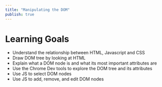 ```yaml
---
title: "Manipulating the DOM"
publish: true
---
```


# Learning Goals

- Understand the relationship between HTML, Javascript and CSS
- Draw DOM tree by looking at HTML
- Explain what a DOM node is and what its most important attributes are
- Use the Chrome Dev tools to explore the DOM tree and its attributes
- Use JS to select DOM nodes
- Use JS to add, remove, and edit DOM nodes

